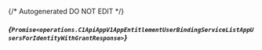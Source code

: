 {/* Autogenerated DO NOT EDIT  */}

##### *{`Promise<operations.C1ApiAppV1AppEntitlementUserBindingServiceListAppUsersForIdentityWithGrantResponse>`}*
<Collapsible defaultOpen openLabel={Labels.showProperties} closeLabel={Labels.hideProperties}>
    <C1ApiAppV1AppEntitlementUserBindingServiceListAppUsersForIdentityWithGrantResponse/>
</Collapsible>


